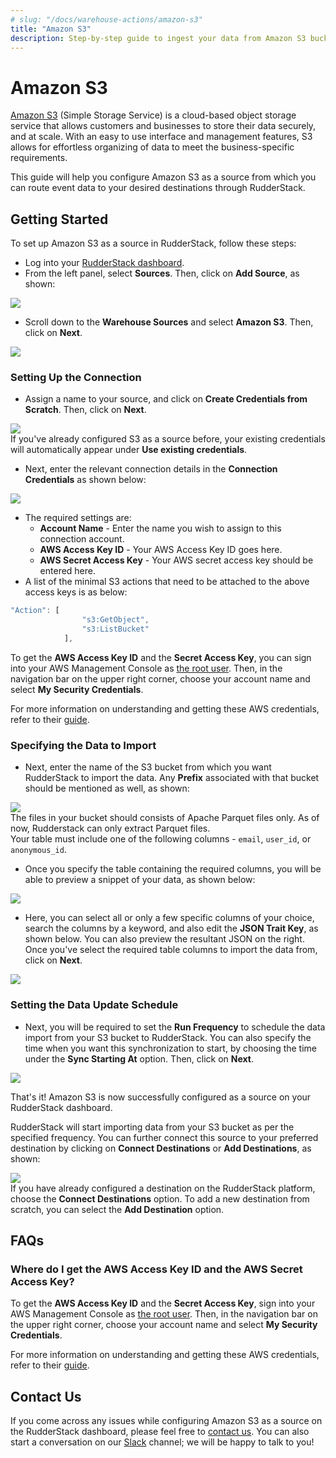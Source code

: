 ```yaml
---
# slug: "/docs/warehouse-actions/amazon-s3"
title: "Amazon S3"
description: Step-by-step guide to ingest your data from Amazon S3 bucket into RudderStack.
---
```


# Amazon S3

[Amazon S3](https://aws.amazon.com/s3/) \(Simple Storage Service\) is a cloud-based object storage service that allows customers and businesses to store their data securely, and at scale. With an easy to use interface and management features, S3 allows for effortless organizing of data to meet the business-specific requirements.

This guide will help you configure Amazon S3 as a source from which you can route event data to your desired destinations through RudderStack.

## Getting Started

To set up Amazon S3 as a source in RudderStack, follow these steps:

- Log into your [RudderStack dashboard](https://app.rudderlabs.com/signup?type=freetrial).
- From the left panel, select **Sources**. Then, click on **Add Source**, as shown:

<img src="../../images/assets/image (97) (1) (1) (2) (2) (2) (2) (2) (2) (2) (2) (2) (2) (2) (3).png" />

- Scroll down to the **Warehouse Sources** and select **Amazon S3**. Then, click on **Next**.

<img src="../../images/assets/screen-shot-2021-01-12-at-12.23.01-pm.png" />

### Setting Up the Connection

- Assign a name to your source, and click on **Create Credentials from Scratch**. Then, click on **Next**.

<img src="../../images/assets/screen-shot-2021-01-12-at-12.23.37-pm.png" />

<div class="successBlock">
  If you've already configured S3 as a source before, your existing credentials
  will automatically appear under <strong>Use existing credentials</strong>.
</div>

- Next, enter the relevant connection details in the **Connection Credentials** as shown below:

<img src="../../images/assets/screen-shot-2021-01-12-at-12.23.55-pm.png" />

- The required settings are:
  - **Account Name** - Enter the name you wish to assign to this connection account.
  - **AWS Access Key ID** - Your AWS Access Key ID goes here.
  - **AWS Secret Access Key** - Your AWS secret access key should be entered here.
- A list of the minimal S3 actions that need to be attached to the above access keys is as below:

```javascript
"Action": [
                "s3:GetObject",
                "s3:ListBucket"
            ],
```

<div class="infoBlock">
To get the <strong>AWS Access Key ID</strong> and the <strong>Secret Access Key</strong>, you can sign into your AWS Management Console as <a href="https://docs.aws.amazon.com/IAM/latest/UserGuide/console.html#root-user-sign-in-page">the root user</a>. Then, in the navigation bar on the upper right corner, choose your account name and select <strong>My Security Credentials</strong>.

For more information on understanding and getting these AWS credentials, refer to their <a href="https://docs.aws.amazon.com/general/latest/gr/aws-sec-cred-types.html">guide</a>.

</div>

### Specifying the Data to Import

- Next, enter the name of the S3 bucket from which you want RudderStack to import the data. Any **Prefix** associated with that bucket should be mentioned as well, as shown:

<img src="../../images/assets/screen-shot-2021-01-13-at-10.58.18-am.png" />

<div class="warningBlock">
The files in your bucket should consists of Apache Parquet files only. As of now, Rudderstack can only extract Parquet files.

</div>

<div class="warningBlock">
Your table must include one of the following columns - <code class="inline-code">email</code>, <code class="inline-code">user_id</code>, or <code class="inline-code">anonymous_id</code>.

</div>

- Once you specify the table containing the required columns, you will be able to preview a snippet of your data, as shown below:

<img src="../../images/assets/screen-shot-2021-01-05-at-3.21.38-pm.png" />

- Here, you can select all or only a few specific columns of your choice, search the columns by a keyword, and also edit the **JSON Trait Key**, as shown below. You can also preview the resultant JSON on the right. Once you've select the required table columns to import the data from, click on **Next**.

<img src="../../images/assets/screen-shot-2021-01-05-at-3.22.09-pm.png" />

### Setting the Data Update Schedule

- Next, you will be required to set the **Run Frequency** to schedule the data import from your S3 bucket to RudderStack. You can also specify the time when you want this synchronization to start, by choosing the time under the **Sync Starting At** option. Then, click on **Next**.

<img src="../../images/assets/screen-shot-2021-01-13-at-11.00.29-am.png" />

That's it! Amazon S3 is now successfully configured as a source on your RudderStack dashboard.

RudderStack will start importing data from your S3 bucket as per the specified frequency. You can further connect this source to your preferred destination by clicking on **Connect Destinations** or **Add Destinations**, as shown:

<img src="../../images/assets/screen-shot-2021-01-13-at-11.06.08-am.png" />

<div class="infoBlock">
If you have already configured a destination on the RudderStack platform, choose the <strong>Connect Destinations</strong> option. To add a new destination from scratch, you can select the <strong>Add Destination</strong> option.

</div>

## FAQs

### Where do I get the AWS Access Key ID and the AWS Secret Access Key?

To get the **AWS Access Key ID** and the **Secret Access Key**, sign into your AWS Management Console as [the root user](https://docs.aws.amazon.com/IAM/latest/UserGuide/console.html#root-user-sign-in-page). Then, in the navigation bar on the upper right corner, choose your account name and select **My Security Credentials**.

For more information on understanding and getting these AWS credentials, refer to their [guide](https://docs.aws.amazon.com/general/latest/gr/aws-sec-cred-types.html).

## Contact Us

If you come across any issues while configuring Amazon S3 as a source on the RudderStack dashboard, please feel free to [contact us](mailto:%20docs@rudderstack.com). You can also start a conversation on our [Slack](https://rudderstack.com/join-rudderstack-slack-community) channel; we will be happy to talk to you!

